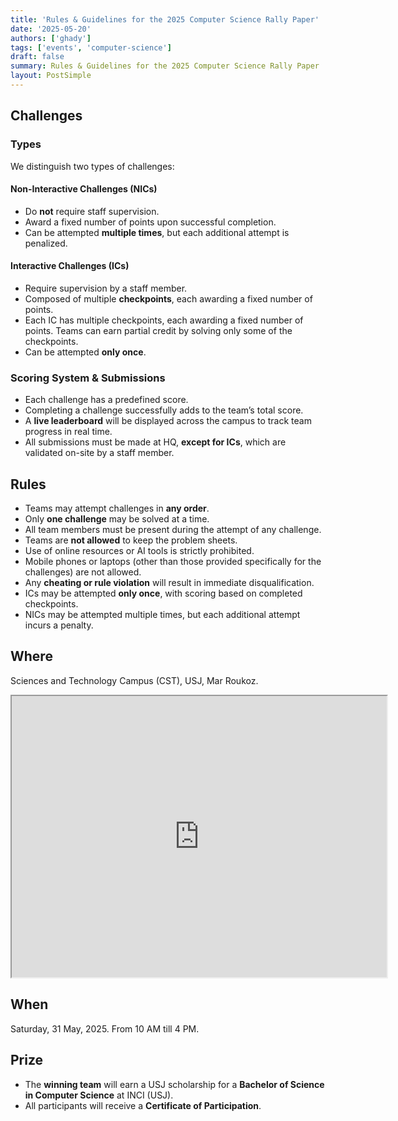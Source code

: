 ```yaml
---
title: 'Rules & Guidelines for the 2025 Computer Science Rally Paper'
date: '2025-05-20'
authors: ['ghady']
tags: ['events', 'computer-science']
draft: false
summary: Rules & Guidelines for the 2025 Computer Science Rally Paper
layout: PostSimple
---
```


## Challenges

### Types

We distinguish two types of challenges:

#### Non-Interactive Challenges (NICs)

- Do **not** require staff supervision.
- Award a fixed number of points upon successful completion.
- Can be attempted **multiple times**, but each additional attempt is penalized.

#### Interactive Challenges (ICs)

- Require supervision by a staff member.
- Composed of multiple **checkpoints**, each awarding a fixed number of points.
- Each IC has multiple checkpoints, each awarding a fixed number of points. Teams can earn partial credit by solving only some of the checkpoints.
- Can be attempted **only once**.

### Scoring System & Submissions

- Each challenge has a predefined score.
- Completing a challenge successfully adds to the team’s total score.
- A **live leaderboard** will be displayed across the campus to track team progress in real time.
- All submissions must be made at HQ, **except for ICs**, which are validated on-site by a staff member.

## Rules

- Teams may attempt challenges in **any order**.
- Only **one challenge** may be solved at a time.
- All team members must be present during the attempt of any challenge.
- Teams are **not allowed** to keep the problem sheets.
- Use of online resources or AI tools is strictly prohibited.
- Mobile phones or laptops (other than those provided specifically for the challenges) are not allowed.
- Any **cheating or rule violation** will result in immediate disqualification.
- ICs may be attempted **only once**, with scoring based on completed checkpoints.
- NICs may be attempted multiple times, but each additional attempt incurs a penalty.

## Where

Sciences and Technology Campus (CST), USJ, Mar Roukoz.

<iframe
  src="https://www.google.com/maps/embed?pb=!1m18!1m12!1m3!1d3312.9364093210856!2d35.56170577623786!3d33.86552967322792!2m3!1f0!2f0!3f0!3m2!1i1024!2i768!4f13.1!3m3!1m2!1s0x151f17d6733b9c37%3A0xecd7939faf40be73!2sUSJ%20-%20Faculty%20Of%20Engineering!5e0!3m2!1sen!2slb!4v1747722995730!5m2!1sen!2slb"
  width="600"
  height="450"
  style={{ border: 0, maxWidth: '100%' }}
  allowFullScreen={false}
  loading="lazy"
  referrerPolicy="no-referrer-when-downgrade"
></iframe>

## When

Saturday, 31 May, 2025.
From 10 AM till 4 PM.

## Prize

- The **winning team** will earn a USJ scholarship for a **Bachelor of Science in Computer Science** at INCI (USJ).
- All participants will receive a **Certificate of Participation**.
